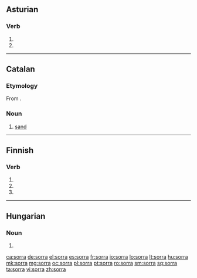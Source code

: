 ==Asturian==

===Verb===
{{ast-verb form}}

# {{form of|first-person singular present subjunctive|sorrir|lang=ast}}
# {{form of|third-person singular present subjunctive|sorrir|lang=ast}}

----

==Catalan==

===Etymology===
From {{etyl|la|ca}} {{term|saburra||sand, grit|lang=la}}.

===Noun===
{{ca-noun|f}}

# [[sand]]

----

==Finnish==

===Verb===
{{head|fi|verb form}}

# {{fi-form of|sortaa|type=verb|mood=indicative|tense=present connegative}}
# {{fi-form of|sortaa|type=verb|pr=second-person|pl=singular|mood=imperative|tense=present}}
# {{fi-form of|sortaa|type=verb|pr=second-person|pl=singular|mood=imperative|tense=present connegative}}

----

==Hungarian==

===Noun===
{{head|hu|noun form}}

# {{hu-inflection of|sor|sub|s}}

[[ca:sorra]]
[[de:sorra]]
[[el:sorra]]
[[es:sorra]]
[[fr:sorra]]
[[io:sorra]]
[[lo:sorra]]
[[lt:sorra]]
[[hu:sorra]]
[[mk:sorra]]
[[mg:sorra]]
[[oc:sorra]]
[[pl:sorra]]
[[pt:sorra]]
[[ro:sorra]]
[[sm:sorra]]
[[sq:sorra]]
[[ta:sorra]]
[[vi:sorra]]
[[zh:sorra]]